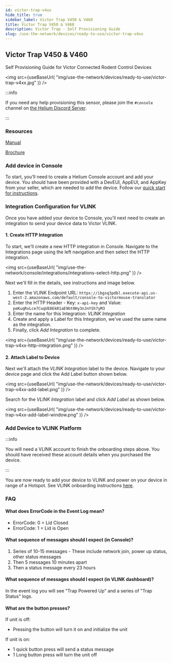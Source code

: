 ```yaml
---
id: victor-trap-v4xx
hide_title: true
sidebar_label: Victor Trap V450 & V460
title: Victor Trap V450 & V460
description: Victor Trap - Self Provisioning Guide
slug: /use-the-network/devices/ready-to-use/victor-trap-v4xx
---
```



## Victor Trap V450 & V460

Self Provisioning Guide for Victor Connected Rodent Control Devices

<img
  src={useBaseUrl(
    "img/use-the-network/devices/ready-to-use/victor-trap-v4xx.jpg"
  )}
/>

:::info

If you need any help provisioning this sensor, please join the `#console` channel on [the Helium Discord Server](https://discord.gg/helium).

:::

### Resources

[Manual](https://www.vlinkhq.com/instructions/V450-V460-Vlink-User-Manual-US.pdf)

[Brochure](https://www.vlinkhq.com/images/VLink_Brochure.pdf)

### Add device in Console

To start, you'll need to create a Helium Console account and add your device. 
You should have been provided with a DevEUI, AppEUI, and AppKey from your seller,
which are needed to add the device. Follow our [quick start for instructions](/use-the-network/console/quickstart).

### Integration Configuration for VLINK

Once you have added your device to Console, you'll next need to create an
integration to send your device data to Victor VLINK. 

#### 1. Create HTTP Integration

To start, we'll create a new HTTP integration in Console. Navigate to the
Integrations page using the left navigation and then select the HTTP
integration.

<img
  src={useBaseUrl(
    "img/use-the-network/console/integrations/integrations-select-http.png"
  )}
/>

Next we'll fill in the details, see instructions and image below.

1. Enter the VLINK Endpoint URL: 
   `https://ibgsq3pdbl.execute-api.us-west-2.amazonaws.com/default/console-to-victormouse-translator`
2. Enter the HTTP Header - Key: `x-api-key` and Value: `peKuqRvLce7CuqUE0EkR1aE9bt0Hy3nJnYSh7yM3` 
2. Enter the name for this Integration: _VLINK Integration_
3. Create and apply a Label for this Integration, we've used the same name as
   the integration.
4. Finally, click _Add Integration_ to complete.

<img
  src={useBaseUrl(
    "img/use-the-network/devices/ready-to-use/victor-trap-v4xx-http-integration.png"
  )}
/>

#### 2. Attach Label to Device

Next we'll attach the _VLINK Integration_ label to the device. Navigate to
your device page and click the Add Label button shown below.

<img
  src={useBaseUrl(
    "img/use-the-network/devices/ready-to-use/victor-trap-v4xx-add-label.png"
  )}
/>

Search for the _VLINK Integration_ label and click _Add Label_ as shown below.

<img
  src={useBaseUrl(
    "img/use-the-network/devices/ready-to-use/victor-trap-v4xx-add-label-window.png"
  )}
/>


### Add Device to VLINK Platform 

:::info

You will need a VLINK account to finish the onboarding steps above. You should have received these account details when you purchased the device.

:::


You are now ready to add your device to VLINK and power on your device in range
of a Hotspot. See VLINK onboarding instructions [here](https://helium-docs.s3-us-west-2.amazonaws.com/VLINK_Tunnel_Trap_Setup_Instructions.pdf).


### FAQ

#### What does ErrorCode in the Event Log mean?
* ErrorCode: 0 = Lid Closed
* ErrorCode: 1 = Lid is Open

#### What sequence of messages should I expect (in Console)?
1. Series of 10-15 messages - These include network join, power up status, other status messages
2. Then 5 messages 10 minutes apart
3. Then a status message every 23 hours

#### What sequence of messages should I expect (in VLINK dashboard)?
In the event log you will see "Trap Powered Up" and a series of "Trap Status" logs.

#### What are the button presses?
If unit is off:
* Pressing the button will turn it on and initialize the unit

If unit is on:
* 1 quick button press will send a status message
* 1 Long button press will turn the unit off